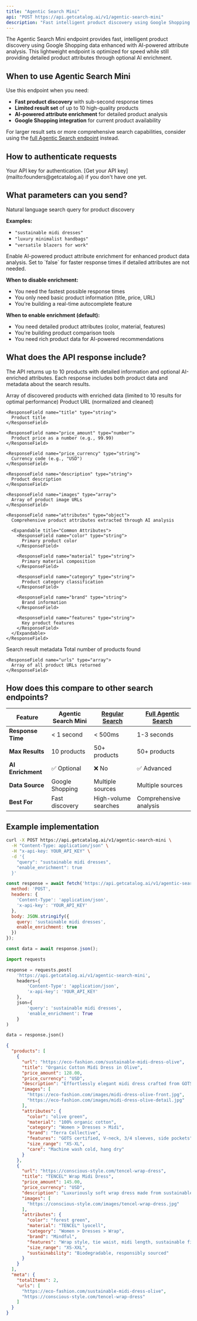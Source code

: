 ```yaml
---
title: "Agentic Search Mini"
api: "POST https://api.getcatalog.ai/v1/agentic-search-mini"
description: "Fast intelligent product discovery using Google Shopping with AI-powered attribute enrichment. Get up to 10 products with detailed attributes in milliseconds."
---
```


The Agentic Search Mini endpoint provides fast, intelligent product discovery using Google Shopping data enhanced with AI-powered attribute analysis. This lightweight endpoint is optimized for speed while still providing detailed product attributes through optional AI enrichment.

## When to use Agentic Search Mini

Use this endpoint when you need:
- **Fast product discovery** with sub-second response times
- **Limited result set** of up to 10 high-quality products
- **AI-powered attribute enrichment** for detailed product analysis
- **Google Shopping integration** for current product availability

For larger result sets or more comprehensive search capabilities, consider using the [full Agentic Search endpoint](/api-reference/endpoints/search/agentic-search) instead.

## How to authenticate requests

<ParamField header="x-api-key" type="string" required>
  Your API key for authentication. [Get your API key](mailto:founders@getcatalog.ai) if you don't have one yet.
</ParamField>

## What parameters can you send?

<ParamField body="query" type="string" required>
  Natural language search query for product discovery
  
  **Examples:**
  - `"sustainable midi dresses"`
  - `"luxury minimalist handbags"`
  - `"versatile blazers for work"`
</ParamField>

<ParamField body="enable_enrichment" type="boolean" default="true">
  Enable AI-powered product attribute enrichment for enhanced product data analysis. Set to `false` for faster response times if detailed attributes are not needed.
  
  **When to disable enrichment:**
  - You need the fastest possible response times
  - You only need basic product information (title, price, URL)
  - You're building a real-time autocomplete feature
  
  **When to enable enrichment (default):**
  - You need detailed product attributes (color, material, features)
  - You're building product comparison tools
  - You need rich product data for AI-powered recommendations
</ParamField>

## What does the API response include?

The API returns up to 10 products with detailed information and optional AI-enriched attributes. Each response includes both product data and metadata about the search results.

<ResponseField name="products" type="array">
  Array of discovered products with enriched data (limited to 10 results for optimal performance)
  
  <Expandable title="Product Properties">
    <ResponseField name="url" type="string">
      Product URL (normalized and cleaned)
    </ResponseField>
    
    <ResponseField name="title" type="string">
      Product title
    </ResponseField>
    
    <ResponseField name="price_amount" type="number">
      Product price as a number (e.g., 99.99)
    </ResponseField>
    
    <ResponseField name="price_currency" type="string">
      Currency code (e.g., "USD")
    </ResponseField>
    
    <ResponseField name="description" type="string">
      Product description
    </ResponseField>
    
    <ResponseField name="images" type="array">
      Array of product image URLs
    </ResponseField>
    
    <ResponseField name="attributes" type="object">
      Comprehensive product attributes extracted through AI analysis
      
      <Expandable title="Common Attributes">
        <ResponseField name="color" type="string">
          Primary product color
        </ResponseField>
        
        <ResponseField name="material" type="string">
          Primary material composition
        </ResponseField>
        
        <ResponseField name="category" type="string">
          Product category classification
        </ResponseField>
        
        <ResponseField name="brand" type="string">
          Brand information
        </ResponseField>
        
        <ResponseField name="features" type="string">
          Key product features
        </ResponseField>
      </Expandable>
    </ResponseField>
  </Expandable>
</ResponseField>

<ResponseField name="meta" type="object">
  Search result metadata
  
  <Expandable title="Meta Properties">
    <ResponseField name="totalItems" type="number">
      Total number of products found
    </ResponseField>
    
    <ResponseField name="urls" type="array">
      Array of all product URLs returned
    </ResponseField>
  </Expandable>
</ResponseField>

## How does this compare to other search endpoints?

| Feature | Agentic Search Mini | [Regular Search](/api-reference/endpoints/search/regular-search) | [Full Agentic Search](/api-reference/endpoints/search/agentic-search) |
| --- | --- | --- | --- |
| **Response Time** | < 1 second | < 500ms | 1-3 seconds |
| **Max Results** | 10 products | 50+ products | 50+ products |
| **AI Enrichment** | ✅ Optional | ❌ No | ✅ Advanced |
| **Data Source** | Google Shopping | Multiple sources | Multiple sources |
| **Best For** | Fast discovery | High-volume searches | Comprehensive analysis |

## Example implementation

<RequestExample>

```bash cURL
curl -X POST https://api.getcatalog.ai/v1/agentic-search-mini \
  -H "Content-Type: application/json" \
  -H "x-api-key: YOUR_API_KEY" \
  -d '{
    "query": "sustainable midi dresses",
    "enable_enrichment": true
  }'
```

```javascript JavaScript
const response = await fetch('https://api.getcatalog.ai/v1/agentic-search-mini', {
  method: 'POST',
  headers: {
    'Content-Type': 'application/json',
    'x-api-key': 'YOUR_API_KEY'
  },
  body: JSON.stringify({
    query: 'sustainable midi dresses',
    enable_enrichment: true
  })
});

const data = await response.json();
```

```python Python
import requests

response = requests.post(
    'https://api.getcatalog.ai/v1/agentic-search-mini',
    headers={
        'Content-Type': 'application/json',
        'x-api-key': 'YOUR_API_KEY'
    },
    json={
        'query': 'sustainable midi dresses',
        'enable_enrichment': True
    }
)

data = response.json()
```

</RequestExample>

<ResponseExample>

```json Success Response
{
  "products": [
    {
      "url": "https://eco-fashion.com/sustainable-midi-dress-olive",
      "title": "Organic Cotton Midi Dress in Olive",
      "price_amount": 128.00,
      "price_currency": "USD",
      "description": "Effortlessly elegant midi dress crafted from GOTS-certified organic cotton with a flattering A-line silhouette.",
      "images": [
        "https://eco-fashion.com/images/midi-dress-olive-front.jpg",
        "https://eco-fashion.com/images/midi-dress-olive-detail.jpg"
      ],
      "attributes": {
        "color": "olive green",
        "material": "100% organic cotton",
        "category": "Women > Dresses > Midi",
        "brand": "Terra Collective",
        "features": "GOTS certified, V-neck, 3/4 sleeves, side pockets",
        "size_range": "XS-XL",
        "care": "Machine wash cold, hang dry"
      }
    },
    {
      "url": "https://conscious-style.com/tencel-wrap-dress",
      "title": "TENCEL™ Wrap Midi Dress",
      "price_amount": 145.00,
      "price_currency": "USD",
      "description": "Luxuriously soft wrap dress made from sustainable TENCEL™ lyocell with an adjustable tie waist.",
      "images": [
        "https://conscious-style.com/images/tencel-wrap-dress.jpg"
      ],
      "attributes": {
        "color": "forest green",
        "material": "TENCEL™ lyocell",
        "category": "Women > Dresses > Wrap",
        "brand": "Mindful",
        "features": "Wrap style, tie waist, midi length, sustainable fiber",
        "size_range": "XS-XXL",
        "sustainability": "Biodegradable, responsibly sourced"
      }
    }
  ],
  "meta": {
    "totalItems": 2,
    "urls": [
      "https://eco-fashion.com/sustainable-midi-dress-olive",
      "https://conscious-style.com/tencel-wrap-dress"
    ]
  }
}
```

</ResponseExample>